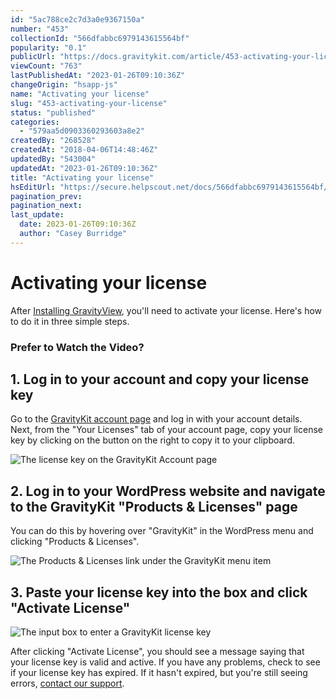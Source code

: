 ```yaml
---
id: "5ac788ce2c7d3a0e9367150a"
number: "453"
collectionId: "566dfabbc6979143615564bf"
popularity: "0.1"
publicUrl: "https://docs.gravitykit.com/article/453-activating-your-license"
viewCount: "763"
lastPublishedAt: "2023-01-26T09:10:36Z"
changeOrigin: "hsapp-js"
name: "Activating your license"
slug: "453-activating-your-license"
status: "published"
categories: 
  - "579aa5d0903360293603a8e2"
createdBy: "268528"
createdAt: "2018-04-06T14:48:46Z"
updatedBy: "543004"
updatedAt: "2023-01-26T09:10:36Z"
title: "Activating your license"
hsEditUrl: "https://secure.helpscout.net/docs/566dfabbc6979143615564bf/article/5ac788ce2c7d3a0e9367150a"
pagination_prev: 
pagination_next: 
last_update:
  date: 2023-01-26T09:10:36Z
  author: "Casey Burridge"
---
```


# Activating your license

After [Installing GravityView](https://docs.gravitykit.com/article/69-installing-gravityview), you'll need to activate your license. Here's how to do it in three simple steps.

### Prefer to Watch the Video?


<YouTube videoId="sYOMobhb19E?start=120" />

## 1. Log in to your account and copy your license key

Go to the [GravityKit account page](https://www.gravitykit.com/account/) and log in with your account details. Next, from the "Your Licenses" tab of your account page, copy your license key by clicking on the button on the right to copy it to your clipboard.

![The license key on the GravityKit Account page](https://s3.amazonaws.com/helpscout.net/docs/assets/54c58489e4b051242988532c/images/63a45953f439e8768b4f67ce/file-WHj9H96tIO.png)

## 2. Log in to your WordPress website and navigate to the GravityKit "Products &amp; Licenses" page

You can do this by hovering over "GravityKit" in the WordPress menu and clicking "Products &amp; Licenses".

![The Products & Licenses link under the GravityKit menu item](https://s3.amazonaws.com/helpscout.net/docs/assets/54c58489e4b051242988532c/images/63a45a0e9ef7901532ad29e3/file-w6hJ6sKFOi.png)

## 3. Paste your license key into the box and click "Activate License" 

![The input box to enter a GravityKit license key](https://s3.amazonaws.com/helpscout.net/docs/assets/54c58489e4b051242988532c/images/63a45a4b19e76126771722d0/file-Y7blPZL3RM.png)

After clicking "Activate License", you should see a message saying that your license key is valid and active. If you have any problems, check to see if your license key has expired. If it hasn't expired, but you're still seeing errors, [contact our support](https://www.gravitykit.com/support/).